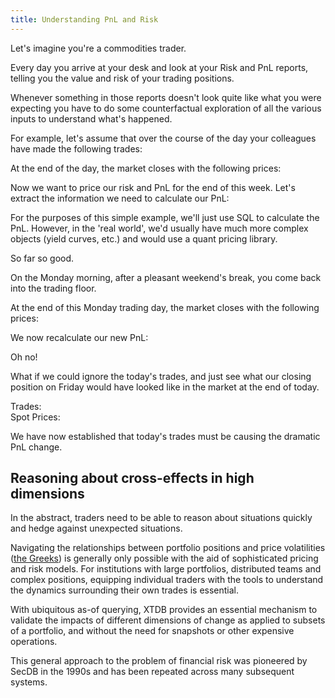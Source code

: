 ```yaml
---
title: Understanding PnL and Risk
---
```



Let's imagine you're a commodities trader.

Every day you arrive at your desk and look at your Risk and PnL reports, telling you the value and risk of your trading positions.

Whenever something in those reports doesn't look quite like what you were expecting you have to do some counterfactual exploration of all the various inputs to understand what's happened.

For example, let's assume that over the course of the day your colleagues have made the following trades:

<Fiddle magicContext="my-context">
  <Txs systemTime="2024-04-01"
       txs={`
INSERT INTO commodity_trades
(xt$id, symbol, quantity, price, xt$valid_from, trader_name)
VALUES
(1, 'XAU:CUR', 100, 1800.50, TIMESTAMP '2024-03-08 10:00:00', 'John Doe'),   -- Gold
(2, 'XAG:CUR', 500, 25.30, TIMESTAMP '2024-03-08 11:00:00', 'Jane Smith'),   -- Silver
(3, 'CL1:COM', 300, 60.00, TIMESTAMP '2024-03-08 11:30:00', 'Mike Johnson'), -- Crude Oil
(4, 'NG1:COM', 400, 3.10, TIMESTAMP '2024-03-08 12:45:00', 'Emily White'),   -- Natural Gas
(5, 'W1:COM', 250, 5.20, TIMESTAMP '2024-03-08 13:05:00', 'Alex Green')      -- Wheat
`} />
  <Query q={`
SELECT t.*, t.xt$valid_from
FROM commodity_trades as t
ORDER BY t.xt$id
`} />
</Fiddle>

At the end of the day, the market closes with the following prices:

<Fiddle magicContext="my-context">
  <Txs systemTime="2024-04-01"
       txs={`
INSERT INTO commodity_spot_prices
(xt$id, spot_price, xt$valid_from)
VALUES
('XAU:CUR', 1805.50, TIMESTAMP '2024-03-08 17:00:00'),
('XAG:CUR', 25.35, TIMESTAMP '2024-03-08 17:00:00'),
('CL1:COM', 61.00, TIMESTAMP '2024-03-08 17:00:00'),
('NG1:COM', 3.15, TIMESTAMP '2024-03-08 17:00:00'),
('W1:COM', 5.25, TIMESTAMP '2024-03-08 17:00:00')
`} />
  <Query q={`
SELECT p.xt$id, p.spot_price, p.xt$valid_from
FROM commodity_spot_prices as p
`} />
</Fiddle>

Now we want to price our risk and PnL for the end of this week.
Let's extract the information we need to calculate our PnL:

<Fiddle magicContext="my-context">
  <Query q={`
SELECT
    ct.xt$id as trade_id,
    ct.symbol,
    ct.quantity,
    ct.price as trade_price,
    csp.spot_price,
    ct.xt$valid_from as trade_timestamp,
    ct.trader_name,
    csp.xt$valid_from as spot_price_timestamp
FROM
    commodity_trades ct
INNER JOIN
    commodity_spot_prices csp
ON
    ct.symbol = csp.xt$id
`} />
</Fiddle>

For the purposes of this simple example, we'll just use SQL to calculate the PnL.
However, in the 'real world', we'd usually have much more complex objects (yield curves, etc.) and would use a quant pricing library.

<Fiddle magicContext="my-context">
  <Query q={`
SELECT
    SUM((csp.spot_price - ct.price) * ct.quantity) as pnl
FROM
    commodity_trades ct
INNER JOIN
    commodity_spot_prices csp
ON
    ct.symbol = csp.xt$id
`} />
</Fiddle>

So far so good.

On the Monday morning, after a pleasant weekend's break, you come back into the trading floor.

<Fiddle magicContext="my-context">
  <Txs systemTime="2024-04-01"
       txs={`
INSERT INTO commodity_trades (xt$id, symbol, quantity, price, xt$valid_from, trader_name)
VALUES
(6, 'XAU:CUR', 1000, 2590.40, TIMESTAMP '2024-03-11 10:00:00', 'John Doe'),
(7, 'XAG:CUR', 30, 27.30, TIMESTAMP '2024-03-11 11:00:00', 'Jane Smith')
`} />
  <Query q={`
SELECT t.*, t.xt$valid_from
FROM commodity_trades as t
ORDER BY t.xt$id
`} />
</Fiddle>

At the end of this Monday trading day, the market closes with the following prices:

<Fiddle magicContext="my-context">
  <Txs systemTime="2024-04-01"
       txs={`
INSERT INTO commodity_spot_prices (xt$id, spot_price, xt$valid_from)
VALUES
('XAU:CUR', 2010.50, TIMESTAMP '2024-03-11 17:00:00'),
('XAG:CUR', 25.25, TIMESTAMP '2024-03-11 17:00:00'),
('CL1:COM', 62.00, TIMESTAMP '2024-03-11 17:00:00'),
('NG1:COM', 3.17, TIMESTAMP '2024-03-11 17:00:00'),
('W1:COM', 5.27, TIMESTAMP '2024-03-11 17:00:00')
`} />
  <Query q={`
SELECT p.xt$id, p.spot_price, p.xt$valid_from
FROM commodity_spot_prices as p
`} />
</Fiddle>

We now recalculate our new PnL:

<Fiddle magicContext="my-context">
  <Query q={`
SELECT
    SUM((csp.spot_price - ct.price) * ct.quantity) as pnl
FROM
    commodity_trades ct
INNER JOIN
    commodity_spot_prices csp
ON
    ct.symbol = csp.xt$id
`} />
</Fiddle>

Oh no!

What if we could ignore the today's trades, and just see what our closing position on Friday would have looked like in the market at the end of today.


<Fiddle autoLoad magicContext="my-context">
  <QueryTemplate q={`
SELECT
    SUM((csp.spot_price - ct.price) * ct.quantity) as pnl
FROM
    commodity_trades FOR VALID_TIME AS OF {{tradesFrom}} ct
INNER JOIN
    commodity_spot_prices FOR VALID_TIME AS OF {{pricesFrom}} csp
ON
    ct.symbol = csp.xt$id
`} />
  <div class="flex flex-col">
    <div class="flex flex-row gap-2">
    <label>Trades:</label>
    <DateRange class="w-full flex-1"
               name="tradesFrom"
               dates={["2024-03-08T10:00",
                       "2024-03-08T11:00",
                       "2024-03-08T11:30",
                       "2024-03-08T12:45",
                       "2024-03-08T13:05",
                       "2024-03-11T10:00",
                       "2024-03-11T11:00"]}
               value="2024-03-11T11:00" />
    </div>
    <div class="flex flex-row gap-2">
    <label>Spot Prices:</label>
    <DateRange class="w-full flex-1"
               name="pricesFrom"
               dates={["2024-03-08T17:00",
                       "2024-03-11T17:00"]}
               value="2024-03-11T17:00" />
    </div>
  </div>
  <OutputTraffic />
</Fiddle>

We have now established that today's trades must be causing the dramatic PnL change.

## Reasoning about cross-effects in high dimensions

In the abstract, traders need to be able to reason about situations quickly and hedge against unexpected situations.

Navigating the relationships between portfolio positions and price volatilities ([the Greeks](https://en.wikipedia.org/wiki/Greeks_(finance))) is generally only possible with the aid of sophisticated pricing and risk models.
For institutions with large portfolios, distributed teams and complex positions, equipping individual traders with the tools to understand the dynamics surrounding their own trades is essential.

With ubiquitous as-of querying, XTDB provides an essential mechanism to validate the impacts of different dimensions of change as applied to subsets of a portfolio, and without the need for snapshots or other expensive operations.

This general approach to the problem of financial risk was pioneered by SecDB in the 1990s and has been repeated across many subsequent systems.